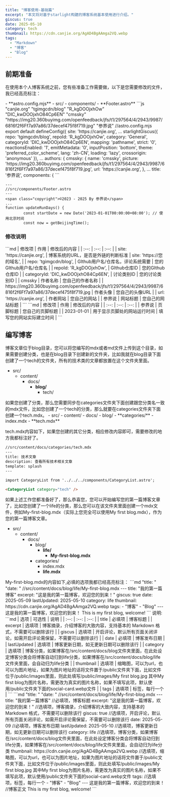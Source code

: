 ```yaml
---
title: "博客使用-基础篇"
excerpt: "本文将对基于starlight构建的博客系统基本使用进行介绍。"
giscus: true
date: 2025-05-10
category: tech
thumbnail: https://cdn.canjie.org/AgAD4BgAAmga2VQ.webp
tags:
  - "Markdown"
  - "博客"
  - "Blog"
---
```



## 前期准备
在使用本个人博客系统之前，您有些准备工作需要做，以下是您需要修改的文件，我已经高亮标注：

<FileTree>
- **astro.config.mjs**
- src/
  - components/
    - **Footer.astro**
</FileTree>

<Tabs>
<TabItem label="astro.config.mjs">
```js "canjie.org" "tgimgcdn/blog" "R_kgDOOjxhOw" "DIC_kwDOOjxhO84Cp6EN" "cmssky" "https://img20.360buyimg.com/openfeedback/jfs/t1/297564/4/2943/9987/6816f2f6Ff7a97a86/37decef475f8f719.jpg" "参界说" 
//astro.config.mjs 
export default defineConfig({
	site: 'https://canjie.org',
...
starlightGiscus({
					repo: 'tgimgcdn/blog',
					repoId: 'R_kgDOOjxhOw',
					category: 'General',
					categoryId: 'DIC_kwDOOjxhO84Cp6EN',
					mapping: 'pathname',
					strict: '0',
					reactionsEnabled: '1',
					emitMetadata: '0',
					inputPosition: 'bottom',
					theme: 'preferred_color_scheme',
					lang: 'zh-CN',
					loading: 'lazy',
					crossorigin: 'anonymous'
				}),
...
authors: {
						cmssky: {
							name: 'cmssky',
							picture: 'https://img20.360buyimg.com/openfeedback/jfs/t1/297564/4/2943/9987/6816f2f6Ff7a97a86/37decef475f8f719.jpg',
							url: 'https://canjie.org',
						},
...
title: '参界说',
			components: {
```
</TabItem>

<TabItem label="Footer.astro">

```astro "参界说" "2023-01-01"
---
//src/components/Footer.astro
---
<span class="copyright">©2023 - 2025 By 参界说</span>
...
function updateRunDays() {
        const startDate = new Date('2023-01-01T00:00:00+08:00'); // 使用北京时间
        const now = getBeijingTime();
```
</TabItem>
</Tabs>

### 修改说明
<Tabs>
<TabItem label="astro.config.mjs">
```md
| 修改项 | 作用 | 修改后的内容 |
| :--: | :--: | :--: |
| site: 'https://canjie.org', | 博客系统的URL，是否是外链的判断标准 | site: 'https://您的域名', |
| repo: 'tgimgcdn/blog', | GIthub用户名/仓库名，评论系统需要 | 您的GIthub用户名/仓库名 |
| repoId: 'R_kgDOOjxhOw', | GIthub仓库ID | 您的GIthub仓库ID |
| categoryId: 'DIC_kwDOOjxhO84Cp6EN', | 讨论类别ID | 您的讨论类别ID |
| cmssky | 作者名称 | 您自己的作者名称 |
| https://img20.360buyimg.com/openfeedback/jfs/t1/297564/4/2943/9987/6816f2f6Ff7a97a86/37decef475f8f719.jpg | 作者头像 | 您自己的头像URL |
| url: 'https://canjie.org', | 作者网站 | 您自己的网站 |
| 参界说 | 网站标题 | 您自己的网站标题 |
```
</TabItem>

<TabItem label="Footer.astro">
```md
| 修改项 | 作用 | 修改后的内容 |
| :--: | :--: | :--: |
| 参界说 | 页脚标题 | 您自己的页脚标题 |
| 2023-01-01 | 用于显示页脚处的网站运行时间 | 填写您的网站实际建立时间 |
```
</TabItem>
</Tabs>


## 编写博客
博客文章位于blog目录，您可以将您编写的mdx或者md文件上传到这个目录，如果需要创建分类，也是在blog目录下创建新的文件夹，比如我就在blog目录下面创建了一个tech的文件夹，所有的技术类的文章都放置在这个文件夹里面。
<FileTree>
- src/
  - content/
    - docs/
      - **blog/**
        - tech/
</FileTree>
如果您创建了分类，那么您需要同步在categories文件夹下面创建跟您分类名一致的mdx文件，比如您创建了一个tech的分类，那么就要在categories文件夹下面创建一个tech.mdx。
<FileTree>
- src/
  - content/
    - docs/
      - blog/
      - **categories/**
        - index.mdx
        - **tech.mdx**
</FileTree>

tech.mdx内容如下，如果您创建的其它分类，相应修改内容即可，需要修改的地方我都标注好了。
```md "技术" "tech"
//src/content/docs/categories/tech.mdx
---
title: 技术文章
description: 查看所有技术相关文章
template: splash
---

import CategoryList from '../../../components/CategoryList.astro';

<CategoryList category="tech" /> 
```
如果上述工作您都准备好了，那么恭喜您，您可以开始编写您的第一篇博客文章了，比如您创建了一个life的分类，那么您可以在该文件夹里面创建一个mdx文件，例如My-first-blog.mdx（实际上您完全可以使用My first blog.mdx），作为您的第一篇博客文章。
<FileTree>
- src/
  - content/
    - docs/
      - blog/
        - **life/**
          - **My-first-blog.mdx**
      - categories/
        - index.mdx
        - **life.mdx**
</FileTree>
My-first-blog.mdx的内容如下,必填的选项我都已经高亮标注：
```md "title: " "date: "
//src/content/docs/blog/life/My-first-blog.mdx
---
title: "我的第一篇博客" 
excerpt: "这是我的第一篇博客，欢迎您的到来！"
giscus: true
date: 2025-05-09
lastUpdated: 2025-05-10
category: life
thumbnail: https://cdn.canjie.org/AgAD4BgAAmga2VQ.webp
tags:
  - "博客"
  - "Blog"
---
这是我的第一篇博客，欢迎您的到来！
This is my first blog, welcome!
```
说明:
```md
| 选项 | 可选性 | 说明 |
| :--: | :--: | :--: |
| title | 必填项 | 博客标题 |
| excerpt | 选填项 | 博客摘录，介绍博客的大致内容，支持基本的 Markdown 格式，不需要可以删除该行 |
| giscus | 选填项 | 开启评论，默认所有页面关闭评论，如需开启评论需保留，不需要可以删除该行 |
| date | 必填项 | 博客发布日期 |
| lastUpdated | 选填项 | 博客更新日期，如无更新日期可以删除该行 |
| category | 选填项 | 博客分类，如果博客在/src/content/docs/blog文件夹里面，在此处设定博客分类会将博客自动归到life分类，如果博客在/src/content/docs/blog/life文件夹里面，会自动归为life分类 |
| thumbnail | 选填项 | 缩略图，可以为url，也可以为图片地址，如果为图片地址的话将文件置于/public文件夹下面，比如文件位于/public/images里面，则此处填写/public/images/My first blog.jpg 其中My first blog为图片名称，需更改为真实的图片名称，如果不填写此项，默认使用/public文件夹下面的social-card.webp文件 |
| tags | 选填项 | 标签，每行一个 |
```
```md "title: " "date: "
//src/content/docs/blog/life/My-first-blog.mdx
---
title: "我的第一篇博客"                                           //必填项，博客标题
excerpt: "这是我的第一篇博客，欢迎您的到来！"                       //选填项，博客摘录，介绍博客的大致内容，支持基本的 Markdown 格式，不需要可以删除该行
giscus: true                                                     //选填项，开启评论，默认所有页面关闭评论，如需开启评论需保留，不需要可以删除该行
date: 2025-05-09                                                 //必填项，博客发布日期
lastUpdated: 2025-05-10                                          //选填项，博客更新日期，如无更新日期可以删除该行
category: life                                                   //选填项，博客分类，如果博客在/src/content/docs/blog文件夹里面，在此处设定博客分类会将博客自动归到life分类，如果博客在/src/content/docs/blog/life文件夹里面，会自动归为life分类
thumbnail: https://cdn.canjie.org/AgAD4BgAAmga2VQ.webp           //选填项，缩略图，可以为url，也可以为图片地址，如果为图片地址的话将文件置于/public文件夹下面，比如文件位于/public/images里面，则此处填写/public/images/My first blog.jpg 其中My first blog为图片名称，需更改为真实的图片名称，如果不填写此项，默认使用/public文件夹下面的social-card.webp文件
tags:                                                            //选填项，标签，每行一个
  - "博客"
  - "Blog"
---
这是我的第一篇博客，欢迎您的到来！                                  //博客正文
This is my first blog, welcome!
```
